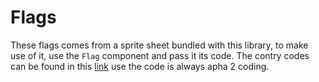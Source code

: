 


<Meta title='Misc/Flags' component={Flags} />

# Flags


These flags comes from a sprite sheet bundled with this library, to make use of it, use the
`Flag` component and pass it its code. The contry codes can be found in this [link](https://www.nationsonline.org/oneworld/country_code_list.htm) use
the code is always apha 2 coding.

<Props of={Flags} />

<Preview>
  <Story name="codes">
    <FlagMatrix />
  </Story>
</Preview>

